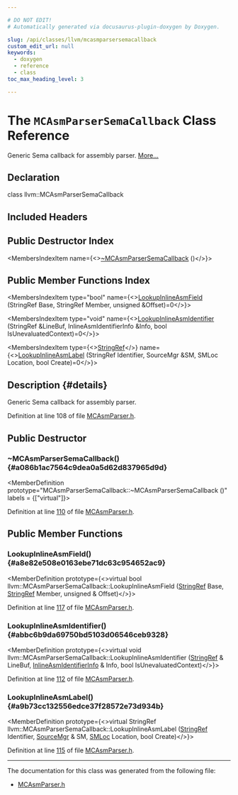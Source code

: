 ```yaml
---

# DO NOT EDIT!
# Automatically generated via docusaurus-plugin-doxygen by Doxygen.

slug: /api/classes/llvm/mcasmparsersemacallback
custom_edit_url: null
keywords:
  - doxygen
  - reference
  - class
toc_max_heading_level: 3

---
```





# The `MCAsmParserSemaCallback` Class Reference

<DoxygenPage pluginConfig={pluginConfig}>

Generic Sema callback for assembly parser. <a href="#details">More...</a>

## Declaration

<CodeBlock>class llvm::MCAsmParserSemaCallback</CodeBlock>

## Included Headers

<IncludesList>
<IncludesListItem
  filePath="llvm/MC/MCParser/MCAsmParser.h"
  permalink="/docs/api/files/include/include/llvm/include/llvm/mc/include/llvm/mc/mcparser/mcasmparser-h"
  isLocal="true" />
</IncludesList>

## Public Destructor Index

<MembersIndex>

<MembersIndexItem
  name={<><a href="#a086b1ac7564c9dea0a5d62d837965d9d">~MCAsmParserSemaCallback</a> ()</>}>
</MembersIndexItem>

</MembersIndex>

## Public Member Functions Index

<MembersIndex>

<MembersIndexItem
  type="bool"
  name={<><a href="#a8e82e508e0163ebe71dc63c954652ac9">LookupInlineAsmField</a> (StringRef Base, StringRef Member, unsigned &amp;Offset)=0</>}>
</MembersIndexItem>

<MembersIndexItem
  type="void"
  name={<><a href="#abbc6b9da69750bd5103d06546ceb9328">LookupInlineAsmIdentifier</a> (StringRef &amp;LineBuf, InlineAsmIdentifierInfo &amp;Info, bool IsUnevaluatedContext)=0</>}>
</MembersIndexItem>

<MembersIndexItem
  type={<><a href="/docs/api/classes/llvm/stringref">StringRef</a></>}
  name={<><a href="#a9b73cc132556edce37f28572e73d934b">LookupInlineAsmLabel</a> (StringRef Identifier, SourceMgr &amp;SM, SMLoc Location, bool Create)=0</>}>
</MembersIndexItem>

</MembersIndex>

## Description {#details}

Generic Sema callback for assembly parser.

Definition at line 108 of file <a href="/docs/api/files/include/include/llvm/include/llvm/mc/include/llvm/mc/mcparser/mcasmparser-h">MCAsmParser.h</a>.

<SectionDefinition>

## Public Destructor

### ~MCAsmParserSemaCallback() {#a086b1ac7564c9dea0a5d62d837965d9d}

<MemberDefinition
  prototype="MCAsmParserSemaCallback::~MCAsmParserSemaCallback ()"
  labels = {["virtual"]}>

Definition at line <a href="/docs/api/files/include/include/llvm/include/llvm/mc/include/llvm/mc/mcparser/mcasmparser-h/#l00110">110</a> of file <a href="/docs/api/files/include/include/llvm/include/llvm/mc/include/llvm/mc/mcparser/mcasmparser-h">MCAsmParser.h</a>.
</MemberDefinition>

</SectionDefinition>

<SectionDefinition>

## Public Member Functions

### LookupInlineAsmField() {#a8e82e508e0163ebe71dc63c954652ac9}

<MemberDefinition
  prototype={<>virtual bool llvm::MCAsmParserSemaCallback::LookupInlineAsmField (<a href="/docs/api/classes/llvm/stringref">StringRef</a> Base, <a href="/docs/api/classes/llvm/stringref">StringRef</a> Member, unsigned &amp; Offset)</>}>

Definition at line <a href="/docs/api/files/include/include/llvm/include/llvm/mc/include/llvm/mc/mcparser/mcasmparser-h/#l00117">117</a> of file <a href="/docs/api/files/include/include/llvm/include/llvm/mc/include/llvm/mc/mcparser/mcasmparser-h">MCAsmParser.h</a>.
</MemberDefinition>

### LookupInlineAsmIdentifier() {#abbc6b9da69750bd5103d06546ceb9328}

<MemberDefinition
  prototype={<>virtual void llvm::MCAsmParserSemaCallback::LookupInlineAsmIdentifier (<a href="/docs/api/classes/llvm/stringref">StringRef</a> &amp; LineBuf, <a href="/docs/api/structs/llvm/inlineasmidentifierinfo">InlineAsmIdentifierInfo</a> &amp; Info, bool IsUnevaluatedContext)</>}>

Definition at line <a href="/docs/api/files/include/include/llvm/include/llvm/mc/include/llvm/mc/mcparser/mcasmparser-h/#l00112">112</a> of file <a href="/docs/api/files/include/include/llvm/include/llvm/mc/include/llvm/mc/mcparser/mcasmparser-h">MCAsmParser.h</a>.
</MemberDefinition>

### LookupInlineAsmLabel() {#a9b73cc132556edce37f28572e73d934b}

<MemberDefinition
  prototype={<>virtual StringRef llvm::MCAsmParserSemaCallback::LookupInlineAsmLabel (<a href="/docs/api/classes/llvm/stringref">StringRef</a> Identifier, <a href="/docs/api/classes/llvm/sourcemgr">SourceMgr</a> &amp; SM, <a href="/docs/api/classes/llvm/smloc">SMLoc</a> Location, bool Create)</>}>

Definition at line <a href="/docs/api/files/include/include/llvm/include/llvm/mc/include/llvm/mc/mcparser/mcasmparser-h/#l00115">115</a> of file <a href="/docs/api/files/include/include/llvm/include/llvm/mc/include/llvm/mc/mcparser/mcasmparser-h">MCAsmParser.h</a>.
</MemberDefinition>

</SectionDefinition>

<hr/>

The documentation for this class was generated from the following file:

<ul>
<li><a href="/docs/api/files/include/include/llvm/include/llvm/mc/include/llvm/mc/mcparser/mcasmparser-h">MCAsmParser.h</a></li>
</ul>

</DoxygenPage>
